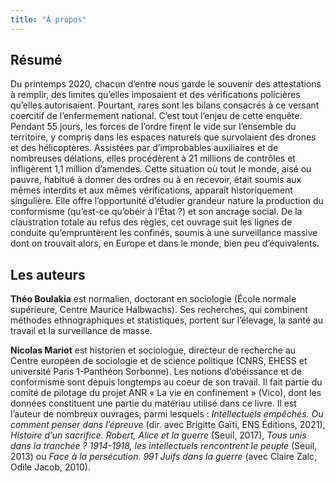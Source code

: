 ```yaml
---
title: "À propos"
---
```


## Résumé

Du printemps 2020, chacun d'entre nous garde le souvenir des attestations à remplir, des limites qu'elles imposaient et des vérifications policières qu'elles autorisaient. Pourtant, rares sont les bilans consacrés à ce versant coercitif de l'enfermement national. C'est tout l'enjeu de cette enquête. Pendant 55 jours, les forces de l'ordre firent le vide sur l'ensemble du territoire, y compris dans les espaces naturels que survolaient des drones et des hélicoptères. Assistées par d'improbables auxiliaires et de nombreuses délations, elles procédèrent à 21 millions de contrôles et infligèrent 1,1 million d'amendes. Cette situation où tout le monde, aisé ou pauvre, habitué à donner des ordres ou à en recevoir, était soumis aux mêmes interdits et aux mêmes vérifications, apparaît historiquement singulière. Elle offre l'opportunité d'étudier grandeur nature la production du conformisme (qu'est-ce qu'obéir à l'État ?) et son ancrage social. De la claustration totale au refus des règles, cet ouvrage suit les lignes de conduite qu'empruntèrent les confinés, soumis à une surveillance massive dont on trouvait alors, en Europe et dans le monde, bien peu d'équivalents.

## Les auteurs

**Théo Boulakia** est normalien, doctorant en sociologie (École normale supérieure, Centre Maurice Halbwachs). Ses recherches, qui combinent méthodes ethnographiques et statistiques, portent sur l’élevage, la santé au travail et la surveillance de masse.

**Nicolas Mariot** est historien et sociologue, directeur de recherche au Centre européen de sociologie et de science politique (CNRS, EHESS et université Paris 1-Panthéon Sorbonne). Les notions d’obéissance et de conformisme sont depuis longtemps au coeur de son travail. Il fait partie du comité de pilotage du projet ANR « La vie en confinement » (Vico), dont les données constituent une partie du matériau utilisé dans ce livre. Il est l’auteur de nombreux ouvrages, parmi lesquels : *Intellectuels empêchés. Ou comment penser dans l’épreuve* (dir. avec Brigitte Gaïti, ENS Éditions, 2021), *Histoire d’un sacrifice. Robert, Alice et la guerre* (Seuil, 2017), *Tous unis dans la tranchée ? 1914-1918, les intellectuels rencontrent le peuple* (Seuil, 2013) ou *Face à la persécution. 991 Juifs dans la guerre* (avec Claire Zalc, Odile Jacob, 2010).
